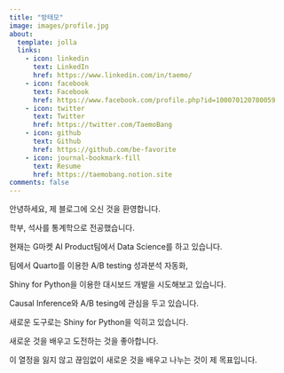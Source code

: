 ```yaml
---
title: "방태모"
image: images/profile.jpg
about:
  template: jolla
  links:
    - icon: linkedin
      text: LinkedIn
      href: https://www.linkedin.com/in/taemo/
    - icon: facebook
      text: Facebook
      href: https://www.facebook.com/profile.php?id=100070120780059
    - icon: twitter
      text: Twitter
      href: https://twitter.com/TaemoBang
    - icon: github
      text: Github
      href: https://github.com/be-favorite
    - icon: journal-bookmark-fill
      text: Resume
      href: https://taemobang.notion.site
comments: false
---
```


안녕하세요, 제 블로그에 오신 것을 환영합니다.

학부, 석사를 통계학으로 전공했습니다.

현재는 G마켓 AI Product팀에서 Data Science를 하고 있습니다.

팀에서 Quarto를 이용한 A/B testing 성과분석 자동화,

Shiny for Python을 이용한 대시보드 개발을 시도해보고 있습니다.

Causal Inference와 A/B tesing에 관심을 두고 있습니다.

새로운 도구로는 Shiny for Python을 익히고 있습니다.

새로운 것을 배우고 도전하는 것을 좋아합니다.

이 열정을 잃지 않고 끊임없이 새로운 것을 배우고 나누는 것이 제 목표입니다.
